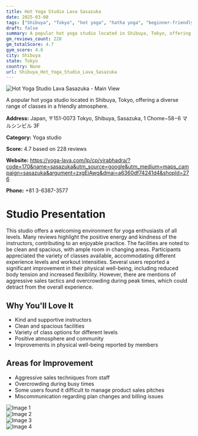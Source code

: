 ```yaml
---
title: Hot Yoga Studio Lava Sasazuka
date: 2025-03-08
tags: ["Shibuya", "Tokyo", "hot yoga", "hatha yoga", "beginner-friendly", "friendly atmosphere", "clean facilities", "Shibuya"]  
draft: false
summary: A popular hot yoga studio located in Shibuya, Tokyo, offering a diverse range of classes in a friendly atmosphere.
gm_reviews_count: 228
gm_totalScore: 4.7
gym_score: 4.6
city: Shibuya
state: Tokyo
country: None
url: Shibuya_Hot_Yoga_Studio_Lava_Sasazuka
---
```


<div className="aspect-[16/9] relative my-8">
  <img 
    src="https://lh5.googleusercontent.com/p/AF1QipPvFQ_fwdCHtegwTfoHKr26iHiES2Tz5LBLOdON=w1920-h1080-k-no"
    alt="Hot Yoga Studio Lava Sasazuka - Main View"
    className="object-cover absolute inset-0 w-full h-full rounded-lg"
  />
</div>

A popular hot yoga studio located in Shibuya, Tokyo, offering a diverse range of classes in a friendly atmosphere.

**Address:** Japan, 〒151-0073 Tokyo, Shibuya, Sasazuka, 1 Chome−58−6 マルシンビル 3F

**Category:** Yoga studio

**Score:** 4.7 based on 228 reviews

**Website:** https://yoga-lava.com/lp/cp/virabhadra/?code=170&name=sasazuka&utm_source=google&utm_medium=maps_campaign=sasazuka&argument=zxgEiAwg&dmai=a6360df74241d4&shopId=276

**Phone:** +81 3-6387-3577

# Studio Presentation

This studio offers a welcoming environment for yoga enthusiasts of all levels. Many reviews highlight the positive energy and kindness of the instructors, contributing to an enjoyable practice. The facilities are noted to be clean and spacious, with ample room in changing areas. Participants appreciated the variety of classes available, accommodating different experience levels and workout intensities. Several users reported a significant improvement in their physical well-being, including reduced body tension and increased flexibility. However, there are mentions of aggressive sales tactics and overcrowding during peak times, which could detract from the overall experience.

## Why You'll Love It

- Kind and supportive instructors
- Clean and spacious facilities
- Variety of class options for different levels
- Positive atmosphere and community
- Improvements in physical well-being reported by members

## Areas for Improvement

- Aggressive sales techniques from staff
- Overcrowding during busy times
- Some users found it difficult to manage product sales pitches
- Miscommunication regarding plan changes and billing issues

<div className="grid grid-cols-1 xl:grid-cols-2 gap-4 my-8">
<div className="aspect-[4/3] relative"><img src="https://lh5.googleusercontent.com/p/AF1QipOJzDs6ojDVwWQVp-o-rvf4rCZ7yeYLA75i78ej=w1920-h1080-k-no" alt="Image 1" className="object-cover absolute inset-0 w-full h-full rounded-lg" /></div>
<div className="aspect-[4/3] relative"><img src="https://lh5.googleusercontent.com/p/AF1QipOqH_SlS36fxbljjUNiWCYPKNqVagqiboVHZzNd=w1920-h1080-k-no" alt="Image 2" className="object-cover absolute inset-0 w-full h-full rounded-lg" /></div>
<div className="aspect-[4/3] relative"><img src="https://lh5.googleusercontent.com/p/AF1QipMDpsSaXunXMjvlLqMBOVGofOnTNT9JRx8H_5CV=w1920-h1080-k-no" alt="Image 3" className="object-cover absolute inset-0 w-full h-full rounded-lg" /></div>
<div className="aspect-[4/3] relative"><img src="https://lh5.googleusercontent.com/p/AF1QipNlTLf0bwiL2VbYQEsJZOd_ovC5gMlvMlrnBWRM=w1920-h1080-k-no" alt="Image 4" className="object-cover absolute inset-0 w-full h-full rounded-lg" /></div>
</div>